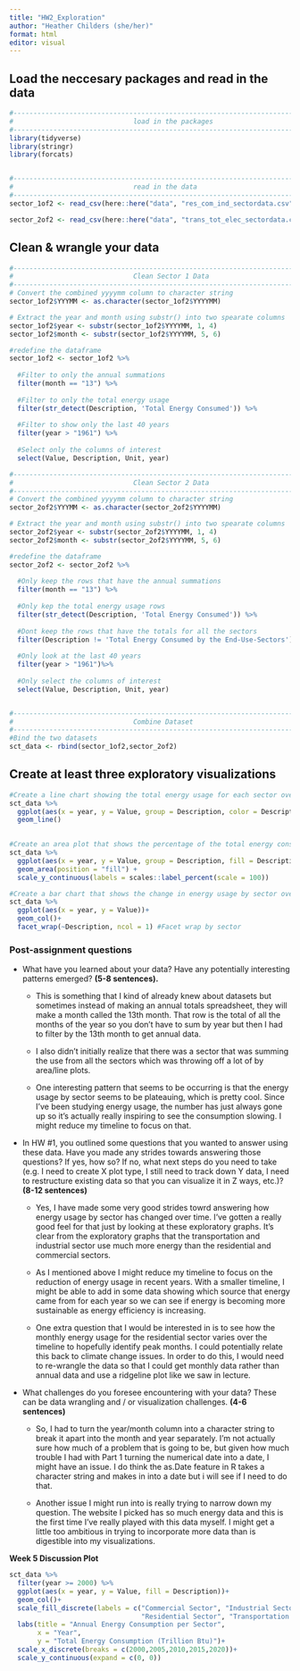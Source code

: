 ```yaml
---
title: "HW2_Exploration"
author: "Heather Childers (she/her)"
format: html
editor: visual
---
```


## Load the neccesary packages and read in the data

```r
#-------------------------------------------------------------------------------
#                              load in the packages                             
#-------------------------------------------------------------------------------
library(tidyverse)
library(stringr)
library(forcats)


#-------------------------------------------------------------------------------
#                              read in the data                             
#-------------------------------------------------------------------------------
sector_1of2 <- read_csv(here::here("data", "res_com_ind_sectordata.csv"))

sector_2of2 <- read_csv(here::here("data", "trans_tot_elec_sectordata.csv"))
```

## Clean & wrangle your data

```r
#------------------------------------------------------------------------------
#                              Clean Sector 1 Data                             
#-------------------------------------------------------------------------------
# Convert the combined yyyymm column to character string
sector_1of2$YYYMM <- as.character(sector_1of2$YYYYMM)

# Extract the year and month using substr() into two spearate columns
sector_1of2$year <- substr(sector_1of2$YYYYMM, 1, 4)
sector_1of2$month <- substr(sector_1of2$YYYYMM, 5, 6)

#redefine the dataframe
sector_1of2 <- sector_1of2 %>% 
  
  #Filter to only the annual summations
  filter(month == "13") %>% 
  
  #Filter to only the total energy usage
  filter(str_detect(Description, 'Total Energy Consumed')) %>%
  
  #Filter to show only the last 40 years
  filter(year > "1961") %>% 
  
  #Select only the columns of interest
  select(Value, Description, Unit, year)

#------------------------------------------------------------------------------
#                              Clean Sector 2 Data                             
#-------------------------------------------------------------------------------
# Convert the combined yyyymm column to character string
sector_2of2$YYYMM <- as.character(sector_2of2$YYYYMM)

# Extract the year and month using substr() into two spearate columns
sector_2of2$year <- substr(sector_2of2$YYYYMM, 1, 4)
sector_2of2$month <- substr(sector_2of2$YYYYMM, 5, 6)

#redefine the dataframe
sector_2of2 <- sector_2of2 %>% 
  
  #Only keep the rows that have the annual summations
  filter(month == "13") %>% 
  
  #Only kep the total energy usage rows
  filter(str_detect(Description, 'Total Energy Consumed')) %>%
  
  #Dont keep the rows that have the totals for all the sectors
  filter(Description != 'Total Energy Consumed by the End-Use-Sectors') %>% 
  
  #Only look at the last 40 years
  filter(year > "1961")%>% 
  
  #Only select the columns of interest
  select(Value, Description, Unit, year)


#------------------------------------------------------------------------------
#                              Combine Dataset                             
#-------------------------------------------------------------------------------
#Bind the two datasets
sct_data <- rbind(sector_1of2,sector_2of2)
```

## Create at least **three** exploratory visualizations

```r
#Create a line chart showing the total energy usage for each sector over time
sct_data %>% 
  ggplot(aes(x = year, y = Value, group = Description, color = Description)) +
  geom_line() 
  
```

```r
#Create an area plot that shows the percentage of the total energy consumption that came from each sector
sct_data %>% 
  ggplot(aes(x = year, y = Value, group = Description, fill = Description)) +
  geom_area(position = "fill") +
  scale_y_continuous(labels = scales::label_percent(scale = 100)) 
```

```r
#Create a bar chart that shows the change in energy usage by sector over time
sct_data %>% 
  ggplot(aes(x = year, y = Value))+
  geom_col()+
  facet_wrap(~Description, ncol = 1) #Facet wrap by sector

```

### Post-assignment questions

-   What have you learned about your data? Have any potentially interesting patterns emerged? **(5-8 sentences).**

    -   This is something that I kind of already knew about datasets but sometimes instead of making an annual totals spreadsheet, they will make a month called the 13th month. That row is the total of all the months of the year so you don't have to sum by year but then I had to filter by the 13th month to get annual data.

    -   I also didn't initially realize that there was a sector that was summing the use from all the sectors which was throwing off a lot of by area/line plots.

    -   One interesting pattern that seems to be occurring is that the energy usage by sector seems to be plateauing, which is pretty cool. Since I've been studying energy usage, the number has just always gone up so it's actually really inspiring to see the consumption slowing. I might reduce my timeline to focus on that.

-   In HW #1, you outlined some questions that you wanted to answer using these data. Have you made any strides towards answering those questions? If yes, how so? If no, what next steps do you need to take (e.g. I need to create X plot type, I still need to track down Y data, I need to restructure existing data so that you can visualize it in Z ways, etc.)? **(8-12 sentences)**

    -   Yes, I have made some very good strides towrd answering how energy usage by sector has changed over time. I've gotten a really good feel for that just by looking at these exploratory graphs. It's clear from the exploratory graphs that the transportation and industrial sector use much more energy than the residential and commercial sectors.

    -   As I mentioned above I might reduce my timeline to focus on the reduction of energy usage in recent years. With a smaller timeline, I might be able to add in some data showing which source that energy came from for each year so we can see if energy is becoming more sustainable as energy efficiency is increasing.

    -   One extra question that I would be interested in is to see how the monthly energy usage for the residential sector varies over the timeline to hopefully identify peak months. I could potentially relate this back to climate change issues. In order to do this, I would need to re-wrangle the data so that I could get monthly data rather than annual data and use a ridgeline plot like we saw in lecture.

-   What challenges do you foresee encountering with your data? These can be data wrangling and / or visualization challenges. **(4-6 sentences)**

    -   So, I had to turn the year/month column into a character string to break it apart into the month and year separately. I'm not actually sure how much of a problem that is going to be, but given how much trouble I had with Part 1 turning the numerical date into a date, I might have an issue. I do think the as.Date feature in R takes a character string and makes in into a date but i will see if I need to do that.

    -   Another issue I might run into is really trying to narrow down my question. The website I picked has so much energy data and this is the first time I've really played with this data myself. I might get a little too ambitious in trying to incorporate more data than is digestible into my visualizations.

**Week 5 Discussion Plot**

```r
sct_data %>% 
  filter(year >= 2000) %>% 
  ggplot(aes(x = year, y = Value, fill = Description))+
  geom_col()+
  scale_fill_discrete(labels = c("Commercial Sector", "Industrial Sector", 
                                 "Residential Sector", "Transportation Sector"))+
  labs(title = "Annual Energy Consumption per Sector",
       x = "Year",
       y = "Total Energy Consumption (Trillion Btu)")+
  scale_x_discrete(breaks = c(2000,2005,2010,2015,2020))+
  scale_y_continuous(expand = c(0, 0))
```
